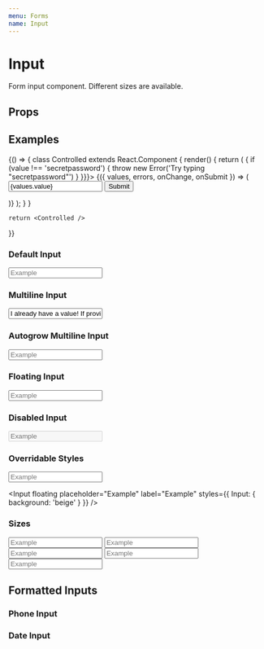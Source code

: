 ```yaml
---
menu: Forms
name: Input
---
```



# Input

Form input component. Different sizes are available.

## Props

<PropsTable of={Input} />

## Examples
<Playground>
  {() => {
    class Controlled extends React.Component {
      render() {
        return (
          <Formbot
            onSubmit={console.log}
            initialValues={{ value: '' }}
            validations={{ value: (value) => {
              if (value !== 'secretpassword') {
                throw new Error('Try typing "secretpassword"')
               }
             }}}>
            {({ values, errors, onChange, onSubmit }) => (
              <form onSubmit={onSubmit}>
                <Input label="Input with Formbot" name="value" value={values.value} error={errors.value} onChange={onChange}/>
                <Button mt={2} type="submit">Submit</Button>
              </form>
            )}
          </Formbot>
        );
      }
    }

    return <Controlled />
  }}
</Playground>

### Default Input
<Playground>
   <Input placeholder="Example" label="Example" />
</Playground>

### Multiline Input
<Playground>
   <Input multiline placeholder="Example" label="Example" value="I already have a value! If provided a value, I become controlled, so I won't update when you type here..." />
</Playground>

### Autogrow Multiline Input
<Playground>
   <Input multiline autogrow placeholder="Example" label="Example" />
</Playground>

### Floating Input
<Playground>
   <Input floating placeholder="Example" label="Example" />
</Playground>

### Disabled Input
<Playground>
   <Input disabled placeholder="Example" label="Example" />
</Playground>

### Overridable Styles
<Playground>
   <Input placeholder="Example" label="Example" styles={{
     Input: {
       background: 'beige'
     }
   }} />

   <Input floating placeholder="Example" label="Example" styles={{
     Input: {
       background: 'beige'
     }
   }} />
</Playground>

### Sizes
<Playground>
   <Input size="xs" placeholder="Example" label="Example" />
   <Input size="sm" placeholder="Example" label="Example" />
   <Input size="md" placeholder="Example" label="Example" />
   <Input size="lg" placeholder="Example" label="Example" />
   <Input size="xl" placeholder="Example" label="Example" />
</Playground>

## Formatted Inputs

### Phone Input
<PhoneInput placeholder="Example" label="Phone Number" value="4088675309" />

### Date Input
<DateInput placeholder="Date of Birth" label="Date of Birth" value="12/05/1992" />
